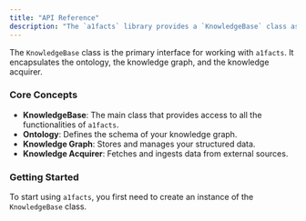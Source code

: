 ```yaml
---
title: "API Reference"
description: "The `a1facts` library provides a `KnowledgeBase` class as the main entry point for interacting with the knowledge graph."
---
```


The `KnowledgeBase` class is the primary interface for working with `a1facts`. It encapsulates the ontology, the knowledge graph, and the knowledge acquirer.

### Core Concepts

-   **KnowledgeBase**: The main class that provides access to all the functionalities of `a1facts`.
-   **Ontology**: Defines the schema of your knowledge graph.
-   **Knowledge Graph**: Stores and manages your structured data.
-   **Knowledge Acquirer**: Fetches and ingests data from external sources.

### Getting Started

To start using `a1facts`, you first need to create an instance of the `KnowledgeBase` class.
